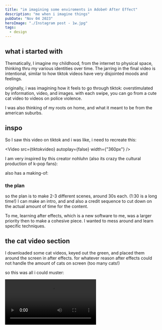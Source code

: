 ```yaml
---
title: "im imagining some enviroments in Adobe© After Effect"
description: "me when i imagine things"
pubDate: "Nov 04 2023"
heroImage: "./Instagram post - 1w.jpg"
tags:
  - design
---
```



## what i started with

Thematically, I imagine my childhood, from the internet to physical space, thinking thru my various identities over time. The jarring in the final video is intentional, similar to how tiktok videos have very disjointed moods and feelings.

originally, i was imagining how it feels to go through tiktok: overstimulated by information, video, and images. with each swipe, you can go from a cute cat video to videos on police violence.

I was also thinking of my roots on home, and what it meant to be from the american suburbs.

## inspo

So I saw this video on tiktok and i was like, i need to recreate this:


<Video src={tiktokvideo} autoplay={false} width={"360px"} />

I am very inspired by this creator nohluhn (also its crazy the cultural production of k-pop fans):

<YouTube id='https://www.youtube.com/watch?v=voRTkIEf7Oo' />

also has a making-of:

<YouTube id='https://www.youtube.com/watch?v=RC3RSaDjfhc' />

### the plan

so the plan is to make 2-3 different scenes, around 30s each. (1:30 is a long time!) I can make an intro, and and also a credit sequence to cut down on the actual amount of time for the content.

To me, learning after effects, which is a new software to me, was a larger priority then to make a cohesive piece. I wanted to mess around and learn specific techniques.

## the cat video section

I downloaded some cat videos, keyed out the green, and placed them around the screen in after effects. for whatever reason after effects could not handle the amount of cats on screen (too many cats!)

so this was all i could muster:


<Video src={video4} />

First thing I tried was using mocha to track video and get the "camera shake" to transfer over to the scene. This turned out to be a very difficult task. For one, I had a hard time getting the tracking data out of the mocha plugin into a useable form of data.

After effects, unlike 3d software, doesnt use cameras, but layers. So this proved difficult to get all the objects to move in the way that i wanted. I was able to get the virtual camera to move, but not in a way that made any sense.

So after an hour of agonizing over this, I gave up and moved to blender. I already knew how to track videos in blender, so this was a breeze.

The images back here are windows 7 wallpapers.


<Video src={video2} />

From this I added a bunch of videos as textures to planes, making sure to modify the shader to emit no shadows, have the color route to emission on top of the matte, and to route the alpha data into the alpha shader.


<Video src={video1} />

To get the "soft edge" look for the background images and videos, I created a bw picture going from white to black, and used that as an alpha mask on the shader. delightfully clunky.

## creating the title card.

I was looking at chinese tea graphics from the local chinese supermarket. these kitchy designs are often the inspiration for many great chinese designers (other asian countries have this too, but have a different aesthetic language).

![chinese tea graphics](<./Screenshot 2023-12-01 145222.jpg>)

I wanted to replicate the emotion of looking at these designs thru an intro sequence. with a lotus flower included, of course.

I learned how to use the Puppet Pin tool to move the grass in a hypnotic way. The metro flowers are a video clip


<Video src={titlecard} />

This also reminds me of chinese ads i used to watch between my cartoons at my grandparents home in hangzhou.

### title part 2

I was looking at early windows-7 type images:
![frutiger aero inspo](<./Screenshot 2023-12-01 142543.jpg>)

like i know frutiger aero/metro is like suuuper in rn so its like, im following trends or whatever but i still think it looks cool + has very personal nostalgia for me. ([i talk about this later](#this-isnt-really-original-enviromentalism) ) The technological optimism and digitized nature is something that as a child, I was enamoured by. It is impossible to see technology today thru this lens.

I replicated the playstation screen from the inspiration video with a box and a wave filter. I used a gradient for the fill, achieving the desired look.

image here

I learned how to manually manipulate the keyfames to get the super curved interpolations.

image here

To get the dogs to show up, I used a script from an online tutorial to stagger and copy the animation keyframes. I'm not sure if this is the fastest way to do this but I think it works alright.

image here

## embracing my american roots

something Ive been thinking about recently is identity as asian-american. I have always accepted my asian side of myself (i am ethnically chinese and japanese). however, I grew up in america, and am socialized as so. I wouldn't fit in if i go to china or japan. My personality, politics, language are shaped from where I grew up in, the pacific northwest.

I'm not necessarily proud to be american. my laundry list of critiques on imperial america only gets longer as time passes. Unfortunately at the end of the day, I am american. I cannot ignore this part of myself, as being american shapes who i am today..

### thinking suburbs with underscores & jane remover's Uncanny Long Arms.

So this is the song:

<YouTube id='https://youtu.be/BYpKQ65DugI' />

These two trans artists are some of my biggest influences. Their exploration of noise, punk, indie rock from an EDM producer lens got my thinking cap on real good. What did it mean to grow up in an american suburb, a place devoid of social interaction and culture? This also relates heavily with Seattle's architecture, which is known to not have a local vernacular, instead being made of cheap constructionist buildings and starter kit homes from the east.

<YouTube
  id='https://www.youtube.com/watch?v=v2MowWy_Sp8
'
/>

<YouTube
  id='https://www.youtube.com/watch?v=D1TuAMs5RU8
'
/>

I realized i didnt have much footage of my hometown, so I got my google maps open and recorded myself exploring the area.


<Video src={video3} />

Inspired by local punk/indie rock music videos (additionally jane remover), i treated this clip with a noise filter and a "echo" filter to mimic a low-shutter speed camera.


<Video src={video5} />

you can see the local mall i used to visit every day lol.

## supporting graphics

As I worked thru this project I realized I wanted to be more cohesive to a theme, and from what I was thinking about, I wanted to embrace more of the "northwest" aesthetic ( as seen above).

I was inspired by companies like REI, and also this store near my friends family home in Blaine, Washington.

![](<./image 4.jpg>)

So I invented a fictional company, cleverly named "Pacific Interaction Systems". I used it across the video in various forms.

![](<./Screenshot 2023-12-10 093543.jpg>)

![](<./Screenshot 2023-12-10 093722.jpg>)
![](<./Frame 14.png>)

## this isn't really... original (+enviromentalism)

its not, and i think thats ok. this work especially is very derivative of my influences. Social media has designers competing with each other on a global stage, creating objects faster, newer, special-er, unique-er, and even faster. I think this feeds into the same consumerism as fast fashion. Can designers think degrowth? I think this is what I am trying to accomplish with my practice. While of course (obviously) I cannot be un-influenced by the social media feed (tiktok and pinterest are directly wired in my brain), I try to make an effort to "source locally". beyond recording my local home on google maps, microsoft is also headquartered in redmond, a couple miles away from my house.

One thing to note about where I grew up, in the suburbs(ish), is the lack of a "unique" environment. Factoria does not have a local architecture vernacular, instead the designs are shipped from the east coast (eg, sears modern homes). What does embracing a homeland, one that is essentially a copy-paste across the west, look like?

## final video.


this is the final video[^compression].

<Video src={final} />

[^compression]: for future reference: I used handbrake to compress videos, using the webm container, codec vb8, at bitrate of 1000 w/ 2-passes. this compressed the videos down to a decent size ({'<10'} mb).
